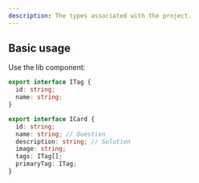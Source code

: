 ```yaml
---
description: The types associated with the project.
---
```


## Basic usage

Use the lib component:

```ts
export interface ITag {
  id: string;
  name: string;
}

export interface ICard {
  id: string;
  name: string; // Question
  description: string; // Solution
  image: string;
  tags: ITag[];
  primaryTag: ITag;
}
```
